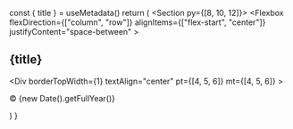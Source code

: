   const { title } = useMetadata()
  return (
    <Section py={[8, 10, 12]}>
      <Container>
        <Flexbox
          flexDirection={["column", "row"]}
          alignItems={["flex-start", "center"]}
          justifyContent="space-between"
        >
          <H2 m="0" fontSize="xl|2xl|3xl">
            {title}
          </H2>
          <NavMenu
            name="main"
            dropdown={false}
            expand={false}
            my="6|0"
            gap="4|8"
          />
          <SocialLinks />
        </Flexbox>
        <Div
          borderTopWidth={1}
          textAlign="center"
          pt={[4, 5, 6]}
          mt={[4, 5, 6]}
        >
          <P fontSize="sm" mt="0">
            © {new Date().getFullYear()}
          </P>
        </Div>
      </Container>
    </Section>
  )
}